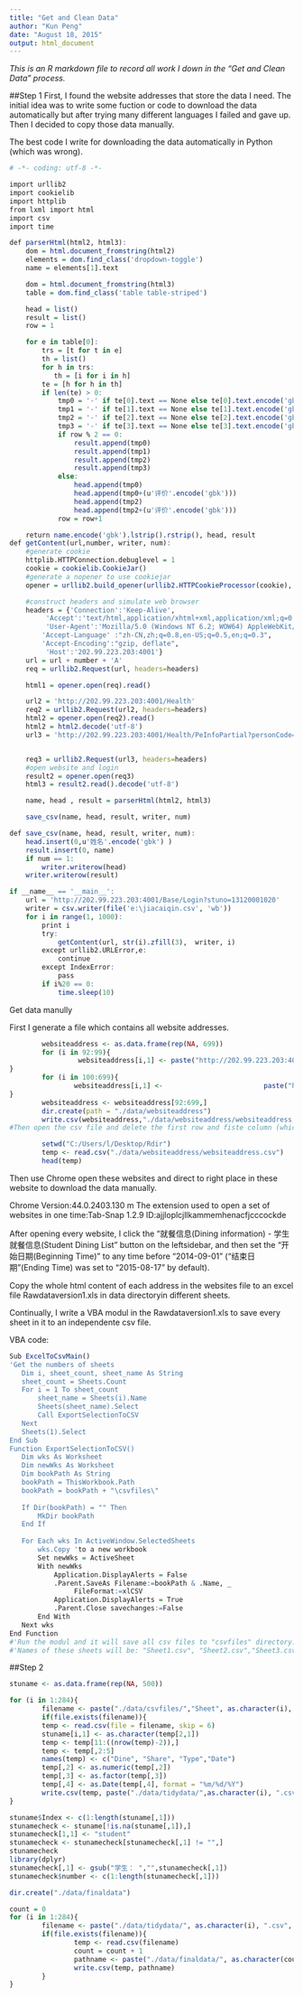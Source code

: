 ```yaml
---
title: "Get and Clean Data"
author: "Kun Peng"
date: "August 18, 2015"
output: html_document
---
```


*This is an R markdown file to record all work I down in the “Get and Clean Data” process.*


##Step 1
First, I found the website addresses that store the data I need. The initial idea was to write some fuction or code to download the data automatically but after trying many different languages I failed and gave up. Then I decided to copy those data manually.

The best code I write for downloading the data automatically in Python (which was wrong). 
```r
# -*- coding: utf-8 -*-

import urllib2
import cookielib
import httplib
from lxml import html
import csv
import time

def parserHtml(html2, html3):
    dom = html.document_fromstring(html2)
    elements = dom.find_class('dropdown-toggle')
    name = elements[1].text

    dom = html.document_fromstring(html3)
    table = dom.find_class('table table-striped')

    head = list()
    result = list()
    row = 1

    for e in table[0]:
        trs = [t for t in e]
        th = list()
        for h in trs:
           th = [i for i in h]
        te = [h for h in th]
        if len(te) > 0:
            tmp0 = '-' if te[0].text == None else te[0].text.encode('gbk').lstrip().rstrip()
            tmp1 = '-' if te[1].text == None else te[1].text.encode('gbk').lstrip().rstrip()
            tmp2 = '-' if te[2].text == None else te[2].text.encode('gbk').lstrip().rstrip()
            tmp3 = '-' if te[3].text == None else te[3].text.encode('gbk').lstrip().rstrip()
            if row % 2 == 0:
                result.append(tmp0)
                result.append(tmp1)
                result.append(tmp2)
                result.append(tmp3)
            else:
                head.append(tmp0)
                head.append(tmp0+(u'评价'.encode('gbk')))
                head.append(tmp2)
                head.append(tmp2+(u'评价'.encode('gbk')))
            row = row+1

    return name.encode('gbk').lstrip().rstrip(), head, result
def getContent(url,number, writer, num):
    #generate cookie
    httplib.HTTPConnection.debuglevel = 1
    cookie = cookielib.CookieJar()
    #generate a nopener to use cookiejar
    opener = urllib2.build_opener(urllib2.HTTPCookieProcessor(cookie), urllib2.HTTPHandler)

    #construct headers and simulate web browser
    headers = {'Connection':'Keep-Alive',
         'Accept':'text/html,application/xhtml+xml,application/xml;q=0.9,*/*;q=0.8',
         'User-Agent':'Mozilla/5.0 (Windows NT 6.2; WOW64) AppleWebKit/537.36 (KHTML, like Gecko) Chrome/29.0.1547.66 Safari/537.36',
        'Accept-Language' :"zh-CN,zh;q=0.8,en-US;q=0.5,en;q=0.3",
        'Accept-Encoding':"gzip, deflate",
         'Host':'202.99.223.203:4001'}
    url = url + number + 'A'
    req = urllib2.Request(url, headers=headers)

    html1 = opener.open(req).read()

    url2 = 'http://202.99.223.203:4001/Health'
    req2 = urllib2.Request(url2, headers=headers)
    html2 = opener.open(req2).read()
    html2 = html2.decode('utf-8')
    url3 = 'http://202.99.223.203:4001/Health/PeInfoPartial?personCode=13120001020'+number


    req3 = urllib2.Request(url3, headers=headers)
    #open website and login 
    result2 = opener.open(req3)
    html3 = result2.read().decode('utf-8')

    name, head , result = parserHtml(html2, html3)

    save_csv(name, head, result, writer, num)

def save_csv(name, head, result, writer, num):
    head.insert(0,u'姓名'.encode('gbk') )
    result.insert(0, name)
    if num == 1:
        writer.writerow(head)
    writer.writerow(result)

if __name__ == '__main__':
    url = 'http://202.99.223.203:4001/Base/Login?stuno=13120001020'
    writer = csv.writer(file('e:\jiacaiqin.csv', 'wb'))
    for i in range(1, 1000):
        print i
        try:
            getContent(url, str(i).zfill(3),  writer, i)
        except urllib2.URLError,e:
            continue
        except IndexError:
            pass
        if i%20 == 0:
            time.sleep(10)

```
Get data manully

First I generate a file which contains all website addresses.
```r
        websiteaddress <- as.data.frame(rep(NA, 699))         
        for (i in 92:99){
                 websiteaddress[i,1] <- paste("http://202.99.223.203:4001/Base/Login?stuno=131200010200",as.character(i),"A",sep = "")
}
        for (i in 100:699){
                websiteaddress[i,1] <-                         paste("http://202.99.223.203:4001/Base/Login?stuno=13120001020",as.character(i),"A",sep = "")
}
        websiteaddress <- websiteaddress[92:699,]         
        dir.create(path = "./data/websiteaddress")         
        write.csv(websiteaddress,"./data/websiteaddress/websiteaddress.csv")         
#Then open the csv file and delete the first row and fiste column (which contains index and a colname)
```

```r
        setwd("C:/Users/l/Desktop/Rdir")
        temp <- read.csv("./data/websiteaddress/websiteaddress.csv")
        head(temp)
```
Then use Chrome open these websites and direct to right place in these website to download the data manually.

Chrome Version:44.0.2403.130 m The extension used to open a set of websites in one time:Tab-Snap 1.2.9 ID:ajjloplcjllkammemhenacfjcccockde

After opening every website, I click the “就餐信息(Dining information) - 学生就餐信息(Student Dining List” button on the leftsidebar, and then set the “开始日期(Beginning Time)” to any time before “2014-09-01” (“结束日期”(Ending Time) was set to “2015-08-17” by default).

Copy the whole html content of each address in the websites file to an excel file Rawdataversion1.xls in data directoryin different sheets.

Continually, I write a VBA modul in the Rawdataversion1.xls to save every sheet in it to an independente csv file.

VBA code:
```r
Sub ExcelToCsvMain()
'Get the numbers of sheets
   Dim i, sheet_count, sheet_name As String
   sheet_count = Sheets.Count
   For i = 1 To sheet_count
       sheet_name = Sheets(i).Name
       Sheets(sheet_name).Select
       Call ExportSelectionToCSV
   Next
   Sheets(1).Select
End Sub
Function ExportSelectionToCSV()
   Dim wks As Worksheet
   Dim newWks As Worksheet
   Dim bookPath As String
   bookPath = ThisWorkbook.Path
   bookPath = bookPath + "\csvfiles\"
   
   If Dir(bookPath) = "" Then
       MkDir bookPath
   End If
   
   For Each wks In ActiveWindow.SelectedSheets
       wks.Copy 'to a new workbook
       Set newWks = ActiveSheet
       With newWks
           Application.DisplayAlerts = False
           .Parent.SaveAs Filename:=bookPath & .Name, _
                FileFormat:=xlCSV
           Application.DisplayAlerts = True
           .Parent.Close savechanges:=False
       End With
   Next wks
End Function
#'Run the modul and it will save all csv files to "csvfiles" directory. 
#'Names of these sheets will be: "Sheet1.csv", "Sheet2.csv","Sheet3.csv", etc.
```

##Step 2

```r
stuname <- as.data.frame(rep(NA, 500))

for (i in 1:284){
        filename <- paste("./data/csvfiles/","Sheet", as.character(i), ".csv", sep = "")
        if(file.exists(filename)){
        temp <- read.csv(file = filename, skip = 6)
        stuname[i,1] <- as.character(temp[2,1])
        temp <- temp[11:((nrow(temp)-2)),]
        temp <- temp[,2:5]
        names(temp) <- c("Dine", "Share", "Type","Date")
        temp[,2] <- as.numeric(temp[,2])
        temp[,3] <- as.factor(temp[,3])
        temp[,4] <- as.Date(temp[,4], format = "%m/%d/%Y")
        write.csv(temp, paste("./data/tidydata/",as.character(i), ".csv", sep = ""))}
}

stuname$Index <- c(1:length(stuname[,1]))
stunamecheck <- stuname[!is.na(stuname[,1]),]
stunamecheck[1,1] <- "student"
stunamecheck <- stunamecheck[stunamecheck[,1] != "",]
stunamecheck
library(dplyr)
stunamecheck[,1] <- gsub("学生： ","",stunamecheck[,1])
stunamecheck$number <- c(1:length(stunamecheck[,1]))

dir.create("./data/finaldata")

count = 0
for (i in 1:284){
        filename <- paste("./data/tidydata/", as.character(i), ".csv", sep = "")
        if(file.exists(filename)){
                temp <- read.csv(filename)
                count = count + 1
                pathname <- paste("./data/finaldata/", as.character(count), ".csv", sep = "")
                write.csv(temp, pathname)
        }
}
```
